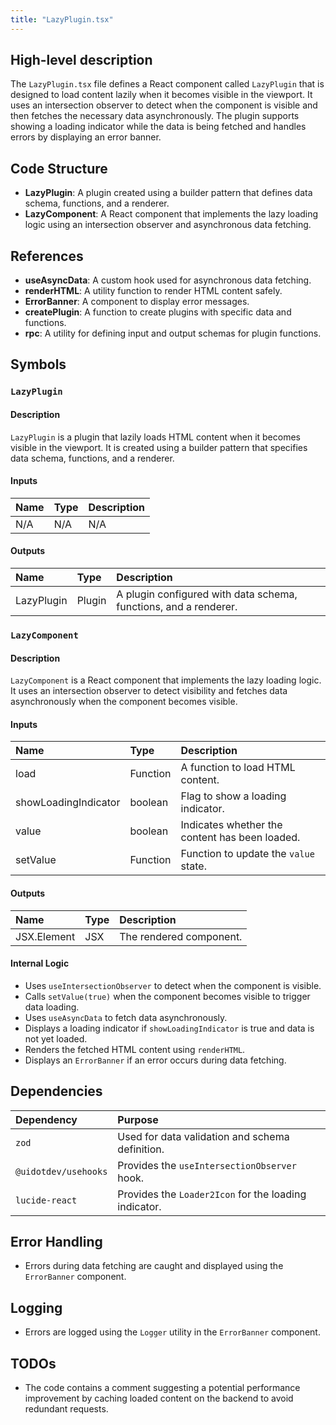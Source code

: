 ```yaml
---
title: "LazyPlugin.tsx"
---
```


## High-level description

The `LazyPlugin.tsx` file defines a React component called `LazyPlugin` that is designed to load content lazily when it becomes visible in the viewport. It uses an intersection observer to detect when the component is visible and then fetches the necessary data asynchronously. The plugin supports showing a loading indicator while the data is being fetched and handles errors by displaying an error banner.

## Code Structure

- **LazyPlugin**: A plugin created using a builder pattern that defines data schema, functions, and a renderer.
- **LazyComponent**: A React component that implements the lazy loading logic using an intersection observer and asynchronous data fetching.

## References

- **useAsyncData**: A custom hook used for asynchronous data fetching.
- **renderHTML**: A utility function to render HTML content safely.
- **ErrorBanner**: A component to display error messages.
- **createPlugin**: A function to create plugins with specific data and functions.
- **rpc**: A utility for defining input and output schemas for plugin functions.

## Symbols

### `LazyPlugin`
#### Description
`LazyPlugin` is a plugin that lazily loads HTML content when it becomes visible in the viewport. It is created using a builder pattern that specifies data schema, functions, and a renderer.

#### Inputs
| Name | Type | Description |
|:-----|:-----|:------------|
| N/A  | N/A  | N/A         |

#### Outputs
| Name | Type | Description |
|:-----|:-----|:------------|
| LazyPlugin | Plugin | A plugin configured with data schema, functions, and a renderer. |

### `LazyComponent`
#### Description
`LazyComponent` is a React component that implements the lazy loading logic. It uses an intersection observer to detect visibility and fetches data asynchronously when the component becomes visible.

#### Inputs
| Name | Type | Description |
|:-----|:-----|:------------|
| load | Function | A function to load HTML content. |
| showLoadingIndicator | boolean | Flag to show a loading indicator. |
| value | boolean | Indicates whether the content has been loaded. |
| setValue | Function | Function to update the `value` state. |

#### Outputs
| Name | Type | Description |
|:-----|:-----|:------------|
| JSX.Element | JSX | The rendered component. |

#### Internal Logic
- Uses `useIntersectionObserver` to detect when the component is visible.
- Calls `setValue(true)` when the component becomes visible to trigger data loading.
- Uses `useAsyncData` to fetch data asynchronously.
- Displays a loading indicator if `showLoadingIndicator` is true and data is not yet loaded.
- Renders the fetched HTML content using `renderHTML`.
- Displays an `ErrorBanner` if an error occurs during data fetching.

## Dependencies

| Dependency | Purpose |
|:-----------|:--------|
| `zod` | Used for data validation and schema definition. |
| `@uidotdev/usehooks` | Provides the `useIntersectionObserver` hook. |
| `lucide-react` | Provides the `Loader2Icon` for the loading indicator. |

## Error Handling

- Errors during data fetching are caught and displayed using the `ErrorBanner` component.

## Logging

- Errors are logged using the `Logger` utility in the `ErrorBanner` component.

## TODOs

- The code contains a comment suggesting a potential performance improvement by caching loaded content on the backend to avoid redundant requests.